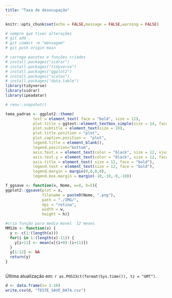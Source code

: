 ```yaml
---
title: "Taxa de desocupação"
---
```





```r
knitr::opts_chunk$set(echo = FALSE,message = FALSE,warning = FALSE)

# sempre que tiver alterações
# git add .
# git commit -m "mensagem"
# git push origin main

# carrega pacotes e funções criados
# install.packages("sidrar")
# install.packages("tidyverse")
# install.packages("ggplot2")
# install.packages("scales")
# install.packages("data.table")
library(tidyverse)
library(sidrar)
library(ipeadatar)

# renv::snapshot()

tema_padrao <- ggplot2::theme(
            text = element_text( face = "bold", size = 12),
            plot.title = ggtext::element_textbox_simple(size = 14, face = "bold", margin = margin(0,0,10,0)),
            plot.subtitle = element_text(size = 10),
            plot.title.position = "plot",
            plot.caption.position =  "plot",
            legend.title = element_blank(),
            legend.position="bottom",
            axis.text.x = element_text(color = "black", size = 12, vjust = 0.5),
            axis.text.y = element_text(color = "black", size = 12, face="bold"),
            axis.title = element_text( size = 12, face = "bold"),
            legend.text = element_text(size = 12, face = "bold"),
            legend.margin = margin(0,0,0,0),
            legend.box.margin = margin(-10,-10,-0,-10))

f_ggsave <- function(x, Nome, w=8, h=5){
ggplot2::ggsave(plot = x,
                filename = paste0(Nome, ".png"), 
                path = "./IMG/", 
                dpi = "retina", 
                width = w, 
                height = h)}

#cria função para media movel  12 meses 
MM12m <- function(x) {
  y <- c(1:(length(x)))                         
  for(i in 1:(length(x)-11)) {          
    y[i+11] <- mean(x[(i+0):(i+11)])  
  }
  y[1:12] <- NA 
  return(y) 
}



```

Última atualização em: `r as.POSIXct(format(Sys.time()), tz = "GMT")`.


```r
d <- data.frame(x= 1:10)
write.csv(d, "TESTE_SAVE_DATA.csv")
```

<!-- # 1) Taxa de desocupação. -->

<!-- ```{r sidrar, message=FALSE, warning=FALSE} -->
<!-- #d1: Taxa de Desocupação                      SIDRA  6381 -->

<!-- #chama as séries no sidra -->
<!-- d <- sidrar::get_sidra(api = "/t/6381/n1/all/v/4099/p/all/d/v4099%201") #Taxa de Desocupação PNADCM -->

<!-- #selecionando dados e dando novos nomes as colunas -->
<!-- d <- d |> mutate(date = lubridate::ymd(paste0(`Trimestre Móvel (Código)`, "01"))) %>% -->
<!--           select(date, Valor) -->
<!-- ``` -->


<!-- ```{r grafico, message=FALSE, warning=FALSE, fig.height = 5, fig.width = 8, eval=TRUE, echo=FALSE} -->
<!-- # gráfico -->
<!-- g <- ggplot2::ggplot() + -->
<!--         geom_line (data = d, -->
<!--                    aes(x = date, -->
<!--                        y = Valor/100, -->
<!--                        color = "serie"), -->
<!--                    linewidth = 1.5) + -->
<!--         scale_y_continuous(limits = \(y){c(0, max(y) * 1.1)}, -->
<!--                            labels = scales::percent_format(accuracy = 1)) + -->
<!--         scale_x_date(date_breaks = "1 year", labels = scales::date_format("%Y")) + -->
<!--         scale_color_brewer(palette = "Set1") + -->
<!--         labs(x = element_blank(), -->
<!--              y = element_blank(), -->
<!--              caption = "Fonte: IBGE - PNAD Contínua Mensal", -->
<!--              ) + -->
<!--         theme_bw() + -->
<!--         theme( -->
<!--             text = element_text( face = "bold", size = 13), -->
<!--             plot.title = element_text(size = 13, face = "bold"), -->
<!--             plot.subtitle = element_text(size = 13 - 1), -->
<!--             plot.title.position = "plot", -->
<!--             plot.caption.position =  "plot", -->
<!--             legend.title = element_blank(), -->
<!--             axis.text.x = element_text(color = "black", size = 13 - 1, angle = 90, vjust = 0.5), -->
<!--             axis.text.y = element_text(color = "black", size = 13 - 1, face="bold"), -->
<!--             axis.title = element_text( size = 13 - 1, face = "bold"), -->
<!--             legend.text = element_text(size = 13 - 1, face = "bold"), -->
<!--             legend.position = "none") -->

<!-- g -->


<!-- ``` -->








<!-- # 2) Taxa de desocupação por sexo (PNADC-T) -->

<!-- ```{r, s1} -->
<!-- #chama a série no sidra -->
<!-- d <- sidrar::get_sidra(api = "/t/4093/n1/all/v/4099/p/all/c2/allxt/d/v4099%201") -->

<!-- #selecionando dados e dando novos nomes as colunas -->
<!-- d1 <- d %>%  mutate(date = `Trimestre (Código)`, -->
<!--                            date = lubridate::yq(paste0(date)), -->
<!--                            Valor = Valor / 100) %>%  -->
<!--             select(date, Valor, Sexo) -->

<!-- ``` -->

<!-- ```{r} -->
<!-- g <- ggplot()  + -->
<!--   geom_line(data = d1, -->
<!--             aes(x = date,  -->
<!--                 y = Valor,  -->
<!--                 color = Sexo), -->
<!--             linewidth = 1.5) + -->
<!--   scale_x_date(date_breaks = "1 year",  -->
<!--                labels = scales::date_format("%Y")) + -->
<!--   scale_y_continuous(labels = scales::percent_format(accuracy = 1), -->
<!--                      limits = \(y){c(0, max(y) * 1.1)}) + -->
<!--   scale_color_brewer(palette = "Set1") + -->
<!--   labs(x = element_blank(), -->
<!--        y = element_blank(), -->
<!--        title = "Taxa de desocupação por sexo - Brasil", -->
<!--        subtitle = "Pessoas desocupadas sobre total de pessoas na força de trabalho", -->
<!--        caption = "Fonte: PNADC-Trimestral") +  -->
<!--   theme_bw() + -->
<!--   tema_padrao  -->

<!-- f_ggsave(g, "PNADCM_Taxa_Desocupacao_Sexo") -->
<!-- g -->
<!-- ``` -->


<!-- # 3) Nível de desocupação (PNADC-T) -->

<!-- ```{r, s2} -->
<!-- #chama a série no sidra -->
<!-- d <- sidrar::get_sidra(api = "/t/4093/n1/all/v/4098/p/all/c2/6794/d/v4098%201") -->

<!-- #selecionando dados e dando novos nomes as colunas -->
<!-- d1 <- d %>%  mutate(date = `Trimestre (Código)`, -->
<!--                            date = lubridate::yq(paste0(date)), -->
<!--                            Valor = Valor / 100) %>%  -->
<!--             select(date, Valor, Sexo) -->

<!-- ``` -->

<!-- ```{r} -->
<!-- g <- ggplot()  + -->
<!--   geom_line(data = d1, -->
<!--             aes(x = date,  -->
<!--                 y = Valor), -->
<!--             linewidth = 1.5) + -->
<!--   scale_x_date(date_breaks = "1 year",  -->
<!--                labels = scales::date_format("%Y")) + -->
<!--   scale_y_continuous(labels = scales::percent_format(accuracy = 1), -->
<!--                      limits = \(y){c(0, max(y) * 1.1)}) + -->
<!--   labs(x = element_blank(), -->
<!--        y = element_blank(), -->
<!--        title = "Nível de desocupação - Brasil", -->
<!--        subtitle = "Pessoas desocupadas sobre total de pessoas em idade para trabalhar", -->
<!--        caption = "Fonte: PNADC-Trimestral") +  -->
<!--   theme_bw() + -->
<!--   tema_padrao  -->

<!-- f_ggsave(g, "PNADCM_Nivel_Desocupacao_Sexo") -->
<!-- g -->
<!-- ``` -->



<!-- # 4) Quantidade de pessoas na força de trabalho -->

<!-- ```{r, s3} -->
<!-- #chama a série no sidra -->
<!-- d <-sidrar::get_sidra(api = "/t/6318/n1/all/v/1641/p/all/c629/32386") #FT -->

<!-- #selecionando dados e dando novos nomes as colunas -->
<!-- d <- d %>% mutate(FT = Valor, date = `Trimestre Móvel (Código)`) %>%  -->
<!--            select(date, FT) %>%  -->
<!--            mutate(date = lubridate::ymd(paste0(date, "01"))) -->

<!-- #cria gráfico ::ggplot -->
<!-- g <- ggplot(d)  + -->
<!--           geom_line(aes(x = date,  -->
<!--                         y = FT), -->
<!--                     linewidth = 1.5) + -->
<!--           scale_x_date(date_breaks = "1 year",  -->
<!--                        labels = scales::date_format("%Y")) + -->
<!--           scale_y_continuous(labels = scales::number_format(scale = 1/1e3, -->
<!--                                                             accuracy = 0.1), -->
<!--                              limits = \(y){c(80e3, max(y) * 1.1)}) +   -->
<!--           labs(x = element_blank(),  -->
<!--                y = "Milhões de pessoas", -->
<!--                title = "Quantidade de pessoas na força de trabalho", -->
<!--                caption = "Fonte: PNADC-Mensal" ) +   -->
<!--           theme_bw() + -->
<!--           tema_padrao -->

<!-- f_ggsave(g, "Forca_Trabalho", h = 5) -->
<!-- g -->
<!-- ``` -->


<!-- # 5) Taxa de desocupação por faixa etária (PNADC-T) -->

<!-- ```{r, s4} -->
<!-- #chama a série no sidra -->
<!-- d <-sidrar::get_sidra(api = "/t/4094/n1/all/v/4099/p/all/c58/allxt/d/v4099%201") -->

<!-- #selecionando dados e dando novos nomes as colunas -->
<!-- d1 <- d %>%  mutate(date = `Trimestre (Código)`, -->
<!--                            date = lubridate::yq(paste0(date)), -->
<!--                            Valor = Valor / 100, -->
<!--                            FaixaEtaria = `Grupo de idade`) %>%  -->
<!--             select(date, Valor, FaixaEtaria) -->

<!-- ``` -->

<!-- ```{r} -->
<!-- g <- ggplot()  + -->
<!--   geom_line(data = d1, -->
<!--             aes(x = date,  -->
<!--                 y = Valor,  -->
<!--                 color = FaixaEtaria), -->
<!--             linewidth = 1.5) + -->
<!--   scale_x_date(date_breaks = "1 year",  -->
<!--                labels = scales::date_format("%Y")) + -->
<!--   scale_y_continuous(labels = scales::percent_format(accuracy = 1), -->
<!--                      limits = \(y){c(0, max(y) * 1.1)}) + -->
<!--   scale_color_brewer(palette = "Set1") + -->
<!--   labs(x = element_blank(), -->
<!--        y = element_blank(), -->
<!--        title = "Taxa de desocupação por faixa etária - Brasil", -->
<!--        subtitle = "Pessoas desocupadas sobre total de pessoas na força de trabalho por faixa etária", -->
<!--        caption = "Fonte: PNADC-Trimestral") +  -->
<!--   theme_bw() + -->
<!--   tema_padrao + -->
<!--   guides(color = guide_legend(nrow = 2)) -->

<!-- f_ggsave(g, "PNADCM_Taxa_Desocupacao_FaixaEtaria") -->
<!-- g -->
<!-- ``` -->


<!-- # 6) Quantidade de ocupados -->

<!-- ```{r, s5} -->
<!-- #chama a série no sidra -->
<!-- d <-sidrar::get_sidra(api = "/t/6318/n1/all/v/1641/p/all/c629/32387")  -->

<!-- #selecionando dados e dando novos nomes as colunas -->
<!-- d <- d %>% mutate(FT = Valor, date = `Trimestre Móvel (Código)`) %>%  -->
<!--            select(date, FT) %>%  -->
<!--            mutate(date = lubridate::ymd(paste0(date, "01"))) -->

<!-- #cria gráfico ::ggplot -->
<!-- g <- ggplot(d)  + -->
<!--           geom_line(aes(x = date,  -->
<!--                         y = FT), -->
<!--                     linewidth = 1.5) + -->
<!--           scale_x_date(date_breaks = "1 year",  -->
<!--                        labels = scales::date_format("%Y")) + -->
<!--           scale_y_continuous(labels = scales::number_format(scale = 1/1e3, -->
<!--                                                             accuracy = 0.1), -->
<!--                              limits = \(y){c(75e3, max(y) * 1.1)} ) +   -->
<!--           labs(x = element_blank(),  -->
<!--                y = "Milhões de pessoas", -->
<!--                title = "Quantidade de pessoas ocupadas", -->
<!--                caption = "Fonte: PNADC-Mensal" ) +   -->
<!--           theme_bw() + -->
<!--           tema_padrao -->

<!-- f_ggsave(g, "PNADCM_Qtd_Ocupados", h = 5) -->
<!-- g -->
<!-- ``` -->


<!-- # 7) Contribuição para a variação dos ocupados (média móvel 12 meses) -->

<!-- ```{r} -->
<!-- paleta_9cores <- c( -->
<!-- "#ffb703", # "Conta própria com CNPJ" -->
<!-- "#fcbbbb", # "Conta própria sem CNPJ"         -->
<!-- "#56e3da", # "Doméstico" -->
<!-- "#7eafde", # "Empregado privado com carteira" -->
<!-- "#ff2e2e", # "Empregado privado sem carteira" -->
<!-- "#ff7e2e", # "Empregado público" -->
<!-- "#2645e0", # "Empregador com CNPJ" -->
<!-- "#a60000", # "Empregador sem CNPJ"            -->
<!-- "#5eff8f" # "Trabalhador familiar auxiliar"  -->
<!-- ) -->
<!-- ``` -->


<!-- ```{r, s6, fig.height=8, fig.width=8} -->
<!-- d <- sidrar::get_sidra(api = "/t/6320/n1/all/v/4090/p/all/c11913/all") -->

<!-- d1 <- d %>%  -->
<!--             mutate(date = `Trimestre Móvel (Código)`, -->
<!--                           Grupo = `Posição na ocupação e categoria do emprego no trabalho principal`, -->
<!--                           CodGrupo = `Posição na ocupação e categoria do emprego no trabalho principal (Código)`) %>%  -->
<!--             select(date, Grupo, Valor, CodGrupo ) %>% -->
<!--             mutate(date = lubridate::ymd(paste0(date, "01"))) %>%  -->
<!--             arrange(CodGrupo,date) %>% -->
<!--             group_by(CodGrupo) %>% -->
<!--             mutate(MM12m = MM12m(Valor)) %>%  -->
<!--             group_by(date) %>% -->
<!--             mutate(STotal = sum(MM12m[which(Grupo == "Total")])) %>% -->
<!--             group_by(CodGrupo) %>% -->
<!--             mutate(diff = ((MM12m - lag(MM12m, n = 1L))/lag(STotal, n = 1L)) , -->
<!--                           diff_anual = ((Valor - lag(Valor, n = 12L))/lag(STotal, n = 1L)) ) %>%  -->
<!--             mutate(Grupo = recode(Grupo, -->
<!-- "Empregado no setor privado, exclusive trabalhador doméstico - com carteira de trabalho assinada"  = "Empregado privado com carteira",  -->
<!-- "Empregado no setor privado, exclusive trabalhador doméstico - sem carteira de trabalho assinada" = "Empregado privado sem carteira", -->
<!-- "Empregado no setor público, exclusive militar e funcionário público estatutário - com carteira de trabalho assinada" = "Empregado público com carteira", -->
<!-- "Empregado no setor público, exclusive militar e funcionário público estatutário - sem carteira de trabalho assinada" = "Empregado público sem carteira", -->
<!-- "Trabalhador doméstico - com carteira de trabalho assinada"  = "Doméstico(a) com carteira",                 -->
<!-- "Trabalhador doméstico - sem carteira de trabalho assinada"  = "Doméstico(a) sem carteira" )) -->

<!-- # seleciona casos -->
<!-- d2 <- d1 %>%  filter(CodGrupo==31722 | # empregodo privado com carteira -->
<!--                             CodGrupo==31723 | # empregodo privado sem carteira -->
<!--                             CodGrupo==31724 | # domestico total -->
<!--                             CodGrupo==31727 | # empregdo setor publico total -->
<!--                             CodGrupo==45934 | # Empregador com CNPJ -->
<!--                             CodGrupo==45935 | # Empregador sem CNPJ   -->
<!--                             CodGrupo==45936 | # conta propria com CNPJ -->
<!--                             CodGrupo==45937 | # conta propria sem CNPJ                                 -->
<!--                             CodGrupo==31731   # trabalhador familiar -->
<!--                               ) -->

<!-- d4 <- d2 %>%  -->
<!--   filter( date >= "2016-12-01") %>%  -->
<!--   mutate(Grupo = case_when( -->
<!--               Grupo == "Doméstico(a) com carteira" ~ "Doméstico", -->
<!--               Grupo == "Doméstico(a) sem carteira" ~ "Doméstico", -->
<!--               Grupo == "Empregado público com carteira" ~ "Empregado público", -->
<!--               Grupo == "Empregado público sem carteira" ~ "Empregado público", -->
<!--               TRUE ~ Grupo)) %>%  -->
<!--   group_by(date, Grupo) %>%  -->
<!--   summarise(diff_anual = sum(diff_anual))    -->

<!-- d5 <- d4 %>%   -->
<!--   group_by(date) %>%  -->
<!--   summarise(diff_anual_total = sum(diff_anual))  -->

<!-- #cria gráfico ::ggplot -->
<!-- g <- ggplot2::ggplot()  + -->
<!--           geom_col(data = d4,  -->
<!--                    aes(x = date,  -->
<!--                        y = diff_anual,  -->
<!--                        fill = Grupo), -->
<!--                    stats = "identity") + -->
<!--           geom_line(data = d5,  -->
<!--                     aes(x = date,  -->
<!--                         y = diff_anual_total,  -->
<!--                         color = "Variação Total"),  -->
<!--                     size = 1) + -->
<!--           geom_hline(yintercept = 0,  -->
<!--                      color = "black", -->
<!--                      size = 1) + -->
<!--           scale_fill_manual(values = paleta_9cores) +  -->
<!--           scale_color_manual(name = "",   -->
<!--                              values = "black") + -->
<!--           scale_x_date(expand = c(0, 0),  -->
<!--                        date_breaks = "1 years",  -->
<!--                        date_labels = "%Y") + -->
<!--           scale_y_continuous(labels = scales::percent_format(accuracy = 1)) + -->
<!--           labs(title = "Contribuição para a variação da média móvel 12 meses do total de ocupados por posição na ocupação e formalização (2017-2023)", -->
<!--                x = element_blank(),  -->
<!--                y = "Contribuição para a variação anual", -->
<!--                caption = "Fonte: PNADC Mensal") + -->
<!--           theme_bw() + -->
<!--           tema_padrao + -->
<!--           theme(legend.position = "bottom", -->
<!--                 legend.box.margin = margin(1,1,1,1)) + -->
<!--           guides(fill = guide_legend(ncol = 1), -->
<!--                  color = guide_legend(ncol = 1)) -->

<!-- f_ggsave(g, "PNADCM_Contribuicao_Variacao", h = 6, w = 11) -->
<!-- g -->
<!-- ``` -->



<!-- ```{r, fig.height=8, fig.width=8} -->
<!-- d1 <- d %>%  -->
<!--             mutate(date = `Trimestre Móvel (Código)`, -->
<!--                           Grupo = `Posição na ocupação e categoria do emprego no trabalho principal`, -->
<!--                           CodGrupo = `Posição na ocupação e categoria do emprego no trabalho principal (Código)`) %>%  -->
<!--             select(date, Grupo, Valor, CodGrupo ) %>% -->
<!--             mutate(date = lubridate::ymd(paste0(date, "01"))) %>%  -->
<!--             arrange(CodGrupo,date) %>% -->
<!--             group_by(date) %>% -->
<!--             mutate(STotal = sum(Valor[which(Grupo == "Total")])) %>% -->
<!--             group_by(CodGrupo) %>% -->
<!--             mutate(diff = ((Valor - lag(Valor, n = 1L))/lag(STotal, n = 1L)) , -->
<!--                           diff_anual = ((Valor - lag(Valor, n = 1L))/lag(STotal, n = 1L)) ) %>%  -->
<!--             mutate(Grupo = recode(Grupo, -->
<!-- "Empregado no setor privado, exclusive trabalhador doméstico - com carteira de trabalho assinada"  = "Empregado privado com carteira",  -->
<!-- "Empregado no setor privado, exclusive trabalhador doméstico - sem carteira de trabalho assinada" = "Empregado privado sem carteira", -->
<!-- "Empregado no setor público, exclusive militar e funcionário público estatutário - com carteira de trabalho assinada" = "Empregado público com carteira", -->
<!-- "Empregado no setor público, exclusive militar e funcionário público estatutário - sem carteira de trabalho assinada" = "Empregado público sem carteira", -->
<!-- "Trabalhador doméstico - com carteira de trabalho assinada"  = "Doméstico(a) com carteira",                 -->
<!-- "Trabalhador doméstico - sem carteira de trabalho assinada"  = "Doméstico(a) sem carteira" )) -->

<!-- d1 <- d1 |> filter(date >= as.Date("2022-01-01")) -->

<!-- # seleciona casos -->
<!-- d2 <- d1 %>%  filter(CodGrupo == 31722 | # empregodo privado com carteira -->
<!--                      CodGrupo == 31723 | # empregodo privado sem carteira -->
<!--                      CodGrupo == 31724 | # domestico total -->
<!--                      CodGrupo == 31727 | # empregdo setor publico total -->
<!--                      CodGrupo == 45934 | # Empregador com CNPJ -->
<!--                      CodGrupo == 45935 | # Empregador sem CNPJ   -->
<!--                      CodGrupo == 45936 | # conta propria com CNPJ -->
<!--                      CodGrupo == 45937 | # conta propria sem CNPJ                                 -->
<!--                      CodGrupo == 31731   # trabalhador familiar -->
<!--                     ) -->

<!-- d4 <- d2 %>%  -->
<!--   filter( date >= "2016-12-01") %>%  -->
<!--   mutate(Grupo = case_when( -->
<!--          Grupo == "Doméstico(a) com carteira" ~ "Doméstico", -->
<!--          Grupo == "Doméstico(a) sem carteira" ~ "Doméstico", -->
<!--          Grupo == "Empregado público com carteira" ~ "Empregado público", -->
<!--          Grupo == "Empregado público sem carteira" ~ "Empregado público", -->
<!--          TRUE ~ Grupo)) %>%  -->
<!--   group_by(date, Grupo) %>%  -->
<!--   summarise(diff_anual = sum(diff_anual))    -->

<!-- d5 <- d4 %>%   -->
<!--   group_by(date) %>%  -->
<!--   summarise(diff_anual_total = sum(diff_anual))  -->

<!-- #cria gráfico ::ggplot -->
<!-- g <- ggplot2::ggplot()  + -->
<!--           geom_col(data = d4,  -->
<!--                    aes(x = date,  -->
<!--                        y = diff_anual,  -->
<!--                        fill = Grupo), -->
<!--                    stats = "identity") + -->
<!--           geom_line(data = d5,  -->
<!--                     aes(x = date,  -->
<!--                         y = diff_anual_total,  -->
<!--                         color = "Variação Total"),  -->
<!--                     size = 1) + -->
<!--           geom_hline(yintercept = 0,  -->
<!--                      color = "black", -->
<!--                      size = 1) + -->
<!--           scale_fill_manual(values = paleta_9cores) +  -->
<!--           scale_color_manual(name = "",   -->
<!--                              values = "black") + -->
<!--           scale_x_date(expand = c(0, 0),  -->
<!--                        date_breaks = "1 years",  -->
<!--                        date_labels = "%Y") + -->
<!--           scale_y_continuous(labels = scales::percent_format(accuracy = 1)) + -->
<!--           labs(title = "Contribuição para a variação do total de ocupados por posição na ocupação e formalização (2017-2023)", -->
<!--                x = element_blank(),  -->
<!--                y = "Contribuição para a variação", -->
<!--                caption = "Fonte: PNADC Mensal") + -->
<!--           theme_bw() + -->
<!--           tema_padrao + -->
<!--           theme(legend.position = "bottom", -->
<!--                 legend.box.margin = margin(1,1,1,1)) + -->
<!--           guides(fill = guide_legend(ncol = 1), -->
<!--                  color = guide_legend(ncol = 1)) -->

<!-- f_ggsave(g, "PNADCM_Contribuicao_Variacao_Mensal", h = 6, w=11) -->
<!-- g -->
<!-- ``` -->

<!-- # 8) Quantidade de desocupados -->

<!-- ```{r, s7} -->
<!-- #chama a série no sidra -->
<!-- d <-sidrar::get_sidra(api = "/t/6318/n1/all/v/1641/p/all/c629/32446")  -->

<!-- #selecionando dados e dando novos nomes as colunas -->
<!-- d <- d %>% mutate(FT = Valor, date = `Trimestre Móvel (Código)`) %>%  -->
<!--            select(date, FT) %>%  -->
<!--            mutate(date = lubridate::ymd(paste0(date, "01"))) -->

<!-- #cria gráfico ::ggplot -->
<!-- g <- ggplot(d)  + -->
<!--           geom_line(aes(x = date,  -->
<!--                         y = FT), -->
<!--                     linewidth = 1.5) + -->
<!--           scale_x_date(date_breaks = "1 year",  -->
<!--                        labels = scales::date_format("%Y")) + -->
<!--           scale_y_continuous(labels = scales::number_format(scale = 1/1e3, -->
<!--                                                             accuracy = 0.1), -->
<!--                              limits = \(y){c(0, max(y) * 1.1)}) +   -->
<!--           labs(x = element_blank(),  -->
<!--                y = "Milhões de pessoas", -->
<!--                title = "Quantidade de pessoas desocupadas", -->
<!--                caption = "Fonte: PNADC-Mensal" ) +   -->
<!--           theme_bw() + -->
<!--           tema_padrao -->

<!-- f_ggsave(g, "PNADCM_Qtd_Desocupados", h = 5) -->
<!-- g -->
<!-- ``` -->


<!-- # 9) Quantidade de subocupados -->

<!-- ```{r, s8} -->
<!-- #chama a série no sidra -->
<!-- #d <- sidrar::get_sidra(api = "/t/4100/n1/all/v/1641/p/all/c604/31751") # trimestral -->
<!-- d <- sidrar::get_sidra(api = "/t/6438/n1/all/v/1641/p/all/c604/31751") #subocupado -->
<!-- #selecionando dados e dando novos nomes as colunas -->
<!-- d2 <- d %>%  mutate(date = `Trimestre Móvel (Código)`, -->
<!--                            date = lubridate::yq(paste0(date)), -->
<!--                            Valor = Valor) %>%  -->
<!--             select(date, Valor) -->

<!-- # corrigindo o subocupado que em 3T2015 mudou de habitual para efetivo (ou o contrário). -->
<!-- # preencher o buraco -->
<!-- d2$Valor[44:45] <- d2$Valor[46] -->
<!-- d2$Valor[] <- as.numeric(d2$Valor[]) -->

<!-- # e modificar os anteriores para ficar no mesmo patamar -->
<!-- d2$Valor[1:43] <- (d2$Valor[1:43] / d2$Valor[43])*d2$Valor[46] -->

<!-- ``` -->

<!-- ```{r} -->
<!-- g <- ggplot()  + -->
<!--   geom_line(data = d2, -->
<!--             aes(x = date,  -->
<!--                 y = Valor), -->
<!--             linewidth = 1.5) + -->
<!--   scale_x_date(date_breaks = "1 year",  -->
<!--                labels = scales::date_format("%Y")) + -->
<!--   scale_y_continuous(labels = scales::number_format(accuracy = 1, -->
<!--                                                     scale = 1/1e3), -->
<!--                      limits = \(y){c(0, max(y) * 1.1)}) + -->
<!--   labs(x = element_blank(), -->
<!--        y = "Milhões de pessoas", -->
<!--        title = "Quantidade de pessoas subocupadas - Brasil", -->
<!--        subtitle = "Pessoas subocupadas por insuficiência de horas trabalhadas", -->
<!--        caption = "Fonte: PNADC-Mensal") +  -->
<!--   theme_bw() + -->
<!--   tema_padrao  -->

<!-- f_ggsave(g, "PNADCT_Qtd_Subocupadas") -->
<!-- g -->
<!-- ``` -->


<!-- # 10) Quantidade de desalentados -->

<!-- ```{r, s9} -->
<!-- #chama a série no sidra -->
<!-- d <- sidrar::get_sidra(api = "/t/6438/n1/all/v/1641/p/all/c604/46254") #Desalentados -->

<!-- #selecionando dados e dando novos nomes as colunas -->
<!-- d2 <- d %>% mutate(date = `Trimestre Móvel (Código)`, -->
<!--                            date = lubridate::ym(paste0(date)), -->
<!--                            Valor = Valor) %>%  -->
<!--             select(date, Valor) -->

<!-- ``` -->

<!-- ```{r} -->
<!-- g <- ggplot()  + -->
<!--   geom_line(data = d2, -->
<!--             aes(x = date,  -->
<!--                 y = Valor), -->
<!--             linewidth = 1.5) + -->
<!--   scale_x_date(date_breaks = "1 year",  -->
<!--                labels = scales::date_format("%Y")) + -->
<!--   scale_y_continuous(labels = scales::number_format(accuracy = 1, -->
<!--                                                     scale = 1/1e3), -->
<!--                      limits = \(y){c(0, max(y) * 1.1)}) + -->
<!--   labs(x = element_blank(), -->
<!--        y = "Milhões de pessoas", -->
<!--        title = "Quantidade de pessoas desalentadas - Brasil", -->
<!--        subtitle = "Pessoas desalentadas", -->
<!--        caption = "Fonte: PNADC-Mensal") +  -->
<!--   theme_bw() + -->
<!--   tema_padrao  -->

<!-- f_ggsave(g, "PNADCT_Qtd_Desalentadas") -->
<!-- g -->
<!-- ``` -->


<!-- # 11) Força de trabalho potencial -->

<!-- ```{r, s10} -->
<!-- #chama a série no sidra -->
<!-- d <- sidrar::get_sidra(api = "/t/6438/n1/all/v/1641/p/all/c604/31752") #FT potencial -->

<!-- #selecionando dados e dando novos nomes as colunas -->
<!-- d2 <- d %>% mutate(date = `Trimestre Móvel (Código)`, -->
<!--                            date = lubridate::ym(date), -->
<!--                            Valor = Valor) %>%  -->
<!--             select(date, Valor) -->

<!-- ``` -->

<!-- ```{r} -->
<!-- g <- ggplot()  + -->
<!--   geom_line(data = d2, -->
<!--             aes(x = date,  -->
<!--                 y = Valor), -->
<!--             linewidth = 1.5) + -->
<!--   scale_x_date(date_breaks = "1 year",  -->
<!--                labels = scales::date_format("%Y")) + -->
<!--   scale_y_continuous(labels = scales::number_format(accuracy = 1, -->
<!--                                                     scale = 1/1e3), -->
<!--                      limits = \(y){c(0, max(y) * 1.1)}) + -->
<!--   labs(x = element_blank(), -->
<!--        y = "Milhões de pessoas", -->
<!--        title = "Quantidade de pessoas na força de trabalho potencial - Brasil", -->
<!--        subtitle = "Pessoas que apesar de não ocupadas nem desocupadas poderiam assumir um emprego", -->
<!--        caption = "Fonte: PNADC-Mensal") +  -->
<!--   theme_bw() + -->
<!--   tema_padrao  -->

<!-- f_ggsave(g, "PNADCT_Qtd_FTPotencial") -->
<!-- g -->
<!-- ``` -->


<!-- # 12) Quantidade de pessoas subutilizadas -->

<!-- ```{r, s11} -->
<!-- #chama a série no sidra -->
<!-- d <- sidrar::get_sidra(api = "/t/6438/n1/all/v/1641/p/all/c604/40286") #FT -->

<!-- #selecionando dados e dando novos nomes as colunas -->
<!-- d <- d %>% mutate(FT = Valor, date = `Trimestre Móvel (Código)`) %>%  -->
<!--            select(date, FT) %>%  -->
<!--            mutate(date = lubridate::ym(date)) -->

<!-- #cria gráfico ::ggplot -->
<!-- g <- ggplot(d)  + -->
<!--           geom_line(aes(x = date,  -->
<!--                         y = FT), -->
<!--                     linewidth = 1.5) + -->
<!--           scale_x_date(date_breaks = "1 year",  -->
<!--                        labels = scales::date_format("%Y")) + -->
<!--           scale_y_continuous(labels = scales::number_format(scale = 1/1e3, -->
<!--                                                             accuracy = 0.1), -->
<!--                              limits = \(y){c(0, max(y) * 1.1)}) +   -->
<!--           labs(x = element_blank(),  -->
<!--                y = "Milhões de pessoas", -->
<!--                title = "Quantidade de pessoas subutilizadas", -->
<!--                subtitle = "Desocupados + Força de Trabalho potencial + subocupados", -->
<!--                caption = "Fonte: PNADC-Mensal" ) +   -->
<!--           theme_bw() + -->
<!--           tema_padrao -->

<!-- f_ggsave(g, "QtdSubutilizacao", h = 5) -->
<!-- g -->
<!-- ``` -->

<!-- Nota: A partir do 4º trimestre de 2015 houve mudança de conceito na subutilização da força de trabalho por insuficiência de horas trabalhadas (subocupação). Anteriormente, considerava-se no cálculo do indicador as horas efetivamente trabalhadas e, a partir do referido trimestre, as habitualmente trabalhadas. Houve ainda mudança na forma de captação do quesito de horas trabalhadas. <a href="https://ftp.ibge.gov.br/Trabalho_e_Rendimento/Pesquisa_Nacional_por_Amostra_de_Domicilios_continua/Nota_Tecnica/Nota_Tecnica_022016.pdf">Mais informações aqui.</a> -->


<!-- # 13) Composição da subutilização da força de trabalho no Brasil -->

<!-- ```{r, s12} -->
<!-- #d1: Desocupados:                               SIDRA 1641 31750 -->
<!-- #d2: Subocupados por insuficiencia de horas:    SIDRA 1641 31751 -->
<!-- #d3: desalentados                               SIDRA 1641 46254 -->
<!-- #d4: força de trabalho potencial                SIDRA 1641 31752 -->

<!-- # chama a série no sidra -->
<!-- d1 <- sidrar::get_sidra(api = "/t/6438/n1/all/v/1641/p/all/c604/31750") #desocupado -->
<!-- d2 <- sidrar::get_sidra(api = "/t/6438/n1/all/v/1641/p/all/c604/31751") #subocupado -->
<!-- d3 <- sidrar::get_sidra(api = "/t/6438/n1/all/v/1641/p/all/c604/46254") #Desalentados -->
<!-- d4 <- sidrar::get_sidra(api = "/t/6438/n1/all/v/1641/p/all/c604/31752") #FTPotencial -->

<!-- # selecionando dados e dando novos nomes as colunas -->
<!-- d1 <- d1 %>%  mutate(Desocupados = Valor/1000, date = `Trimestre Móvel (Código)`) %>% -->
<!--               select(date, Desocupados) -->
<!-- d2 <- d2 %>%  mutate(Subocupados = Valor/1000, date = `Trimestre Móvel (Código)`) %>% -->
<!--               select(date, Subocupados) -->
<!-- d3 <- d3 %>%  mutate(Desalentados = Valor/1000, date = `Trimestre Móvel (Código)`) %>% -->
<!--               select(date, Desalentados) -->
<!-- d4 <- d4 %>%  mutate(FTPotencial = Valor/1000, date = `Trimestre Móvel (Código)`) %>% -->
<!--               select(date, FTPotencial) -->

<!-- # corrigindo o subocupado que em 3T2015 mudou de habitual para efetivo (ou o contrário). -->
<!-- # preencher o buraco -->
<!-- d2$Subocupados[44:45] <- d2$Subocupados[46] -->
<!-- d2$Subocupados[] <- as.numeric(d2$Subocupados[]) -->

<!-- # e modificar os anteriores para ficar no mesmo patamar -->
<!-- d2$Subocupados[1:43] <- (d2$Subocupados[1:43] / d2$Subocupados[43])*d2$Subocupados[46] -->

<!-- # juntando -->
<!-- d <- left_join(d1, d2, by ="date") -->
<!-- d <- left_join(d, d3, by ="date") -->
<!-- d <- left_join(d, d4, by ="date") -->

<!-- # convertendo data de um dos dataframes para inserir no texto abaixo do gráfico -->
<!-- d$date <- lubridate::ymd(paste0(d$date, "01")) -->

<!-- # criando pessoas que procuraram emprego mas não poderiam assumir (FTpotencial - Desalento) -->
<!-- d$ProcurouNaoAssumiria <- d$FTPotencial - d$Desalentados -->

<!-- # total (para variação) -->
<!-- d$total <- d$Desocupados + d$Subocupados + d$Desalentados + d$ProcurouNaoAssumiria -->

<!-- # arredonda todas as colunas exceto a primeira -->
<!-- d <- data.frame(d[1:1], round(d[2:7], digits = 2)) -->

<!-- # cria gráfico ::ggplot -->
<!-- g <- ggplot2::ggplot(d)  + -->
<!--           geom_line(aes(x =date, y = Desocupados, color = "Desocupados"), linewidth = 1.5) + -->
<!--           geom_line(aes(x =date, y = Subocupados, color = "Subocupados"), linewidth = 1.5) + -->
<!--           geom_line(aes(x =date, y = Desalentados, color = "Desalentados"), linewidth = 1.5) + -->
<!--           geom_line(aes(x =date, y = ProcurouNaoAssumiria, color = "Força de Trabalho potencial (exceto desalento)"), linewidth = 1.5) + -->
<!--           labs(x = element_blank(),  -->
<!--                y = "Milhões de pessoas", -->
<!--                title = "Composição da Taxa composta da Subutilização da força de trabalho", -->
<!--                caption = "Fonte: PNADC-Mensal") + -->
<!--           scale_x_date(expand = c(0, 0),  -->
<!--                        date_breaks = "1 year",  -->
<!--                        labels = scales::date_format("%Y")) + -->
<!--           scale_color_brewer(palette = "Set1") + -->
<!--           theme_bw() + -->
<!--           tema_padrao + -->
<!--           guides(color = guide_legend(nrow = 2)) -->

<!-- f_ggsave(g, "Composicao_Subutilizacao", h = 5) -->
<!-- g -->

<!-- ``` -->

<!-- Nota: Houve mudança metodológica na subocupação por insuficiência de horas, apontada no item anterior. Por conta disto, neste caso, equalizamos o patamar da série até 2015 para manter a comparação com a série na metologia atual.  -->


<!-- # 14) Rendimento efetivo médio todos os trabalhos -->

<!-- Tabela 6387 - Rendimento médio, real e nominal, de todos os trabalhos, efetivamente recebido no mês de referência, pelas pessoas de 14 anos ou mais de idade, ocupadas na semana de referência, com rendimento de trabalho. -->

<!-- ```{r, s13} -->
<!-- #chama a série no sidra -->
<!-- d <- sidrar::get_sidra(api = "/t/6387/n1/all/v/5935/p/all")  -->

<!-- #selecionando dados e dando novos nomes as colunas -->
<!-- d2 <- d %>%  mutate(date = `Trimestre Móvel (Código)`, -->
<!--                     date = lubridate::ym(date), -->
<!--                     Valor = Valor) %>%  -->
<!--             select(date, Valor) -->

<!-- ``` -->

<!-- ```{r} -->
<!-- g <- ggplot()  + -->
<!--   geom_line(data = d2, -->
<!--             aes(x = date,  -->
<!--                 y = Valor), -->
<!--             linewidth = 1.5) + -->
<!--   scale_x_date(date_breaks = "1 year",  -->
<!--                labels = scales::date_format("%Y")) + -->
<!--   scale_y_continuous(labels = scales::dollar_format(accuracy = 1, -->
<!--                                                     prefix = "R$", -->
<!--                                                     big.mark = ".", -->
<!--                                                     decimal.mark = ","), -->
<!--                      limits = \(y){c(0, max(y) * 1.1)}) + -->
<!--   labs(x = element_blank(), -->
<!--        y = element_blank(), -->
<!--        title = "Rendimento médio efetivo de todos os trabalhos - Brasil", -->
<!--        subtitle = "Pessoas de 14 anos ou mais de idade, ocupadas na semana de referência, com rendimento de trabalho", -->
<!--        caption = "Fonte: PNADC-Mensal") +  -->
<!--   theme_bw() + -->
<!--   tema_padrao  -->

<!-- f_ggsave(g, "PNADCT_RendaMedEfeTodosTrab") -->
<!-- g -->
<!-- ``` -->


<!-- # 15) Rendimento efetivo médio trabalhos principal, por posição na ocupação -->

<!-- Tabela 6389 - Rendimento médio, real e nominal, trabalho principal, habitualmente recebido no mês de referência, pelas pessoas de 14 anos ou mais de idade, ocupadas na semana de referência, com rendimento de trabalho, por posição na ocupação -->

<!-- ```{r, s14} -->
<!-- #chama a série no sidra -->
<!-- d <- sidrar::get_sidra(api = "/t/6389/n1/all/v/5932/p/last%201/c11913/31722,31723,31725,31726,31727,45934,45935,45936,45937,96165") -->

<!-- #selecionando dados e dando novos nomes as colunas -->
<!-- d2 <- d %>%  mutate(date = `Trimestre Móvel (Código)`, -->
<!--                     date = lubridate::ym(date), -->
<!--                     Valor = Valor, -->
<!--                     variavel = `Posição na ocupação e categoria do emprego no trabalho principal`, -->
<!--                     cod = `Posição na ocupação e categoria do emprego no trabalho principal (Código)`, -->
<!--                     variavel = case_when(cod == 31722	~ "Empregado privado C/ Carteira", -->
<!--                                          cod == 31723	~ "Empregado privado S/ Carteira", -->
<!--                                          cod == 31725	~ "Trab. doméstico C/ Carteira", -->
<!--                                          cod == 31726	~ "Trab. doméstico S/ Carteira",  -->
<!--                                          TRUE ~ variavel)) %>%  -->
<!--             select(date, Valor, cod, variavel) -->
<!-- ``` -->

<!-- ```{r} -->
<!-- g <- ggplot()  + -->
<!--   geom_col(data = d2[d2$variavel != "Total",], -->
<!--             aes(x = reorder(variavel, Valor),  -->
<!--                 y = Valor,  -->
<!--                 fill = variavel), -->
<!--             size = 0.5, -->
<!--            color = "black") + -->
<!--   geom_hline(yintercept = d2[d2$variavel == "Total",]$Valor) + -->
<!--   scale_y_continuous(labels = scales::dollar_format(accuracy = 1, -->
<!--                                                     prefix = "R$", -->
<!--                                                     big.mark = ".", -->
<!--                                                     decimal.mark = ","), -->
<!--                      limits = \(y){c(0, max(y) * 1.1)}, -->
<!--                      expand = c(0,0)) + -->
<!--   scale_color_brewer(palette = "Set1") + -->
<!--   coord_flip() + -->
<!--   labs(x = element_blank(), -->
<!--        y = element_blank(), -->
<!--        title = "Rendimento médio trabalho principal, habitualmente recebido - Brasil (2023)", -->
<!--        subtitle = "Pessoas de 14 anos ou mais de idade, ocupadas na semana de referência, com rendimento de trabalho", -->
<!--        caption = "Fonte: PNADC-Mensal") +  -->
<!--   theme_bw() + -->
<!--   tema_padrao + -->
<!--   theme(legend.position = "none") -->

<!-- f_ggsave(g, "PNADCT_RendaMedHabTrabPrin_PosOcupa") -->
<!-- g -->
<!-- ``` -->


<!-- # 16) Massa real de rendimentos de todos os trabalhos -->

<!-- ```{r, s15} -->
<!-- #chama a série no sidra -->
<!-- d1 <- sidrar::get_sidra(api = "/t/6393/n1/all/v/6295/p/all") %>%  #massa efetiva -->
<!--       mutate(Grupo = "Efetiva") -->
<!-- d2 <- sidrar::get_sidra(api = "/t/6392/n1/all/v/6293/p/all") %>% #massa habitual -->
<!--       mutate(Grupo = "Habitual") -->
<!-- d <- rbind(d1,d2) -->

<!-- #selecionando dados e dando novos nomes as colunas -->
<!-- d1 <- d %>% mutate(date = `Trimestre Móvel (Código)`, -->
<!--                     date = lubridate::ymd(paste0(date, "01")), -->
<!--                     Valor = Valor/1000) %>%  -->
<!--             select(date, Valor, Grupo) -->

<!-- ``` -->

<!-- ```{r} -->
<!-- g <- ggplot()  + -->
<!--   geom_line(data = d1, -->
<!--             aes(x = date,  -->
<!--                 y = Valor, -->
<!--                 color = Grupo), -->
<!--             linewidth = 1.5, -->
<!--             alpha = 0.7) +   -->
<!--   scale_x_date(date_breaks = "1 year",  -->
<!--                labels = scales::date_format("%Y")) + -->
<!--   scale_y_continuous(labels = scales::number_format(accuracy = 1), -->
<!--                      limits = \(y){c(0, max(y) * 1.1)}) + -->
<!--   scale_color_brewer(palette = "Set1") + -->
<!--   labs(x = element_blank(), -->
<!--        y = "Bilhões R$", -->
<!--        title = "Massa real de rendimentos - Brasil", -->
<!--        subtitle = "Rendimento habituais e efetivos totais de todos os trabalhos", -->
<!--        caption = "Fonte: PNADC-Mensal") +  -->
<!--   theme_bw() + -->
<!--   tema_padrao  -->

<!-- f_ggsave(g, "PNADCT_MassaRendaHabTodosTrab") -->
<!-- g -->
<!-- ``` -->



<!-- # 17) Percentual de pessoas contribuintes de instituto de previdência em qualquer trabalho entre ocupados -->

<!-- ```{r, s17} -->
<!-- #chama a série no sidra -->
<!-- d <- sidrar::get_sidra(api = "/t/6460/n1/all/v/8463/p/all/d/v8463%201") -->

<!-- #selecionando dados e dando novos nomes as colunas -->
<!-- d1 <- d %>%  mutate(date = `Trimestre (Código)`, -->
<!--                            date = lubridate::yq(paste0(date)), -->
<!--                            Valor = Valor / 100) %>%  -->
<!--             select(date, Valor) -->

<!-- g <- ggplot()  + -->
<!--   geom_line(data = d1, -->
<!--             aes(x = date,  -->
<!--                 y = Valor), -->
<!--             linewidth = 1.5) + -->
<!--   scale_x_date(date_breaks = "1 year",  -->
<!--                labels = scales::date_format("%Y")) + -->
<!--   scale_y_continuous(labels = scales::percent_format(accuracy = 1), -->
<!--                      limits = \(y){c(0.5, max(y) * 1.1)}) + -->
<!--   labs(x = element_blank(), -->
<!--        y = element_blank(), -->
<!--        title = "Taxa de cobertura previdênciária - Brasil", -->
<!--        subtitle = "Percentual de pessoas contribuintes de instituto de previdência em qualquer trabalho entre ocupados", -->
<!--        caption = "Fonte: PNADC-Trimestral") +  -->
<!--   theme_bw() + -->
<!--   tema_padrao  -->

<!-- f_ggsave(g, "PNADCT_Tx_PrevidenciaTodosTrab") -->
<!-- g -->
<!-- ``` -->



<!-- # 18) Salário mínimo real -->

<!-- ```{r, s18} -->
<!-- #ipea <- ipeadatar::available_series() -->
<!-- d <- ipeadatar::ipeadata("GAC12_SALMINRE12") %>%  -->
<!--      mutate(MM12M = MM12m(value), -->
<!--             year = lubridate::year(date)) %>%  -->
<!--      filter(year>=1960) -->

<!-- g <- ggplot()  + -->
<!--   geom_line(data = d, -->
<!--             aes(x = date,  -->
<!--                 y = value), -->
<!--             size = 0.3) + -->
<!--   geom_line(data = d, -->
<!--             aes(x = date,  -->
<!--                 y = MM12M), -->
<!--             linewidth = 1.5) + -->
<!--   scale_y_continuous(labels = scales::dollar_format(accuracy = 1, -->
<!--                                                     prefix = "R$", -->
<!--                                                     big.mark = ".", -->
<!--                                                     decimal.mark = ","), -->
<!--                      limits = \(y){c(0, max(y) * 1.1)}) + -->
<!--   scale_x_date(expand = c(0.01, 0.01)) + -->
<!--   labs(x = element_blank(), -->
<!--        y = element_blank(), -->
<!--        title = "Salário mínimo real", -->
<!--        subtitle = "Média móvel de 12 meses", -->
<!--        caption = "Fonte: IPEA") +  -->
<!--   theme_bw() + -->
<!--   tema_padrao  -->

<!-- f_ggsave(g, "SM_real_IPEA") -->
<!-- g -->
<!-- ``` -->





<!-- # 19) Horas médias trabalhadas por raça -->


<!-- ```{r, s19} -->

<!-- d <-sidrar::get_sidra(api = "/t/6406/n1/all/v/8186/p/all/c86/allxt/d/v8186%201") #Horas médias trabalhadas por cor ou raça -->
<!-- d1 <- d %>%  mutate(date = `Trimestre (Código)`, -->
<!--                            raca = `Cor ou raça`, -->
<!--                            date = lubridate::yq(paste0(date))) %>% -->
<!--             select(date, Valor, raca) -->

<!-- g <- ggplot()  + -->
<!--   geom_line(data = d1, -->
<!--             aes(x = date, -->
<!--                 y = Valor, -->
<!--                 color = raca), -->
<!--             linewidth = 1.5) + -->
<!--   scale_x_date(date_breaks = "1 year", -->
<!--                labels = scales::date_format("%Y"))  + -->
<!--   scale_y_continuous( limits=c(36, 42)) + -->
<!--   scale_color_brewer(palette = "Set1") + -->
<!--   labs(x = element_blank(), -->
<!--        y = element_blank(), -->
<!--        title = "Horas médias habitualmente trabalhadas no trabalho principal por cor ou raça - Brasil", -->
<!--        caption = "Fonte: PNADC-Trimestral") + -->
<!--   theme_bw() + -->
<!--   tema_padrao -->

<!-- f_ggsave(g, "PNADCT_Hora_Media_Habitual_Cor") -->
<!-- g -->

<!-- ```    -->

<!-- O Sidra não divulgou os valores para a série nos trimestres onde a pesquisa foi feita por telefone em 2020, devido à pandemia. -->

<!-- # 20) Rendimento real médio por sexo -->

<!-- ```{r, s20} -->

<!-- d <- sidrar::get_sidra(api = "/t/5436/n1/all/v/5933/p/all/c2/allxt") #Rendimento Médio Real habitualmente recebidos por sexo  . -->

<!-- #selecionando dados e dando novos nomes as colunas -->
<!-- d1 <- d %>%  mutate(date = `Trimestre (Código)`, -->
<!--                            date = lubridate::yq(paste0(date))) %>%  -->
<!--             select(date, Valor, Sexo) -->

<!-- g <- ggplot()  + -->
<!--   geom_line(data = d1, -->
<!--             aes(x =date,  -->
<!--                 y = Valor,  -->
<!--                 color = Sexo), -->
<!--             linewidth = 1.5) + -->
<!--   scale_x_date(date_breaks = "1 year",  -->
<!--                labels = scales::date_format("%Y"))  + -->
<!--   scale_y_continuous(labels = scales::dollar_format(accuracy = 1, -->
<!--                                                     prefix = "R$", -->
<!--                                                     big.mark = ".", -->
<!--                                                     decimal.mark = ","), -->
<!--                      limits = \(y){c(0, max(y) * 1.1)}) + -->
<!--   scale_color_brewer(palette = "Set1") + -->
<!--   labs(x = element_blank(), -->
<!--        y = element_blank(), -->
<!--        title = "Renda média habitual de todos os trabalhos por Sexo - Brasil", -->
<!--        caption = "Fonte: PNADC-Trimestral") +  -->
<!--   theme_bw() + -->
<!--   tema_padrao  -->

<!-- f_ggsave(g, "PNADCT_Renda_Real_Media_Habitual_Sexo") -->
<!-- g -->

<!-- ``` -->

<!-- O Sidra não divulgou os valores para a série nos trimestres onde a pesquisa foi feita por telefone em 2020, devido à pandemia. -->

<!-- # 21) População ocupada por contribuição ao instituto de previdência -->

<!-- ```{r, s21} -->

<!-- d <- sidrar::get_sidra(api = "/t/5947/n1/all/v/4090/p/all/c12027/allxt") #População (por mil habitantes) que está contribuindo para instituto de previdencia. -->

<!-- #selecionando dados e dando novos nomes as colunas -->
<!-- d1 <- d %>%  mutate(date = `Trimestre (Código)`, -->
<!--                            contribui =`Contribuição para instituto de previdência em qualquer trabalho`,  -->
<!--                            date = lubridate::yq(paste0(date)))%>%  -->
<!--             select(date, Valor, contribui) -->

<!-- g <- ggplot()  + -->
<!--   geom_line(data = d1, -->
<!--             aes(x = date,  -->
<!--                 y = Valor,  -->
<!--                 color = contribui), -->
<!--             linewidth = 1.5) + -->
<!--   scale_x_date(date_breaks = "1 year",  -->
<!--                labels = scales::date_format("%Y"))  + -->
<!--   scale_y_continuous(limits = \(y){c(0, max(y) * 1.1)}, -->
<!--                      labels = scales::number_format(scale = 1/1e3)) + -->
<!--   scale_color_brewer(palette = "Set1") + -->
<!--   labs(x = element_blank(), -->
<!--        y = "milhões", -->
<!--        title = "População ocupada por contribuição ao instituto de previdência (2012-2023)", -->
<!--        caption = "Fonte: PNADC-Trimestral") +  -->
<!--   theme_bw() + -->
<!--   tema_padrao  -->

<!-- f_ggsave(g, "PNADCT_Pop_Contribuinte_NContribuintes") -->
<!-- g -->
<!-- ``` -->

<!-- O Sidra não divulgou os valores para a série nos trimestres onde a pesquisa foi feita por telefone em 2020, devido à pandemia. -->

<!-- # 22) Subocupação -->

<!-- ```{r, s22} -->
<!-- d <- sidrar::get_sidra(api = "/t/6808/n1/all/v/9819,9820,9879,9883,9886/p/all/d/v9819%201,v9820%201,v9879%201,v9883%201") #Sub_ocupacao -->
<!-- #selecionando dados e dando novos nomes as colunas -->
<!-- d <- filter(d, `Variável (Código)` == 9819) -->
<!-- d1 <- d %>%  mutate(date = `Trimestre (Código)`, -->
<!--                           date = lubridate::yq(paste0(date))) %>%  -->
<!--             select(date, Valor) -->

<!-- g <- ggplot()  + -->
<!--   geom_line(data = d1, -->
<!--             aes(x =date,  -->
<!--                 y = Valor), -->
<!--             linewidth = 1.5) + -->
<!--   scale_x_date(date_breaks = "1 year",  -->
<!--                labels = scales::date_format("%Y"))  + -->
<!--   scale_y_continuous( limits = c(0,10)) + -->
<!--   labs(x = element_blank(), -->
<!--        y = element_blank(), -->
<!--        title = "Taxa de subocupação por insuficiência de horas trabalhadas(2012-2023)", -->
<!--        caption = "Fonte: PNADC-Trimestral") +  -->
<!--   theme_bw() + -->
<!--   tema_padrao  -->

<!-- f_ggsave(g, "PNADCT_Taxa_Subocupacao") -->
<!-- g -->
<!-- ``` -->

<!-- A partir do 4º trimestre de 2015 houve mudança de conceito na subutilização da força de trabalho por insuficiência de horas trabalhadas. Anteriormente, considerava-se no cálculo do indicador as horas efetivamente trabalhadas e, a partir do referido trimestre, as habitualmente trabalhadas. Houve ainda mudança na forma de captação do quesito de horas trabalhadas. Por conta disto, não são realizadas comparações (trimestrais e/ou anuais) entre trimestres que não compartilham o mesmo conceito/forma de captação. -->



<!-- # 23) Rendimento real médio efetivo por posição de ocupação -->

<!-- ```{r, s23} -->
<!-- d <-sidrar::get_sidra(api = "/t/5439/n1/all/v/5934/p/all/c12029/allxt") # Rendimento real médio efetivo por posição de ocupação -->

<!-- d1 <- d %>%  mutate(date = `Trimestre (Código)`, -->
<!--                            date = lubridate::yq(paste0(date)), -->
<!--                            pos_ocup = `Posição na ocupação no trabalho principal` ) %>%  -->
<!--             select(date, Valor, pos_ocup) -->

<!-- g <- ggplot()  + -->
<!--   geom_line(data = d1, -->
<!--             aes(x =date,  -->
<!--                 y = Valor, -->
<!--                 color = pos_ocup), -->
<!--             linewidth = 1.5) + -->
<!--   scale_x_date(date_breaks = "1 year",  -->
<!--                labels = scales::date_format("%Y"))  + -->
<!--   scale_y_continuous(labels = scales::dollar_format(accuracy = 1, -->
<!--                                                     prefix = "R$", -->
<!--                                                     big.mark = ".", -->
<!--                                                     decimal.mark = ","), -->
<!--                      limits = \(y){c(0, max(y) * 1.1)}) + -->
<!--   scale_color_brewer(palette = "Set1") + -->
<!--   labs(x = element_blank(), -->
<!--        y = element_blank(), -->
<!--        title = "Rendimento Real médio habitual do trabalho principal por posição na \nocupação (2012-2023)", -->
<!--        caption = "Fonte: PNADC-Trimestral") +  -->
<!--   theme_bw() + -->
<!--   tema_padrao  -->
<!-- f_ggsave(g, "PNADCT_Redimento_Real_Hab_Pos_Ocup") -->

<!-- g -->
<!-- ``` -->




<!-- # 24) População ocupada por tamanho do estabelecimento -->

<!-- ```{r, s25} -->

<!-- d <- sidrar::get_sidra(api = "/t/6413/n1/all/v/10441/p/all/c2/6794/c790/allxt") #População ocupada dividida pelo tamanho do empreendimento que trabalha (trabalho principal) -->

<!-- d2 <- d %>%   -->
<!--   mutate(date = as.Date(paste0(Ano, "-01-01"))) %>% -->
<!--   mutate(tamanho = `Tamanho do empreendimento` ) %>% -->
<!--   mutate( tamanho_codigo = `Tamanho do empreendimento (Código)`) %>% -->
<!--   select(date, Valor, tamanho, tamanho_codigo) -->

<!-- d3 <- mutate(d2, tamanho = case_when(tamanho_codigo == 40304 ~ "Entre 1 e 5 pessoas", -->
<!--                                    tamanho_codigo == 40305 ~ "Entre 6 e 10", -->
<!--                                    tamanho_codigo == 40306 ~ "Entre 11 e 50", -->
<!--                                    tamanho_codigo == 40307 ~ "Mais de 51")) -->
<!-- g <- ggplot()  + -->
<!--   geom_line(data = d3, -->
<!--             aes(x =date,  -->
<!--                 y = Valor, -->
<!--                 color = tamanho), -->
<!--             linewidth = 1.5) + -->
<!--   scale_x_date(date_breaks = "1 year",  -->
<!--                labels = scales::date_format("%Y"))  +   -->
<!--   scale_y_continuous( limits= \(y){c(0, max(y) * 1.1)}, -->
<!--                       labels = scales::number_format(scale = 1/1e3, -->
<!--                                                     accuracy = 1)) + -->
<!--   scale_color_brewer(palette = "Set1") + -->
<!--   labs(x = element_blank(), -->
<!--        y = "milhões", -->
<!--        title = "População ocupada por tamanho de empreendimento", -->
<!--        caption = "Fonte: PNADC-Anual") +  -->
<!--   theme_bw() + -->
<!--   tema_padrao -->

<!-- f_ggsave(g, "PNADCT_Pessoas_por_tamanho_empresa") -->

<!-- g -->

<!-- ``` -->
